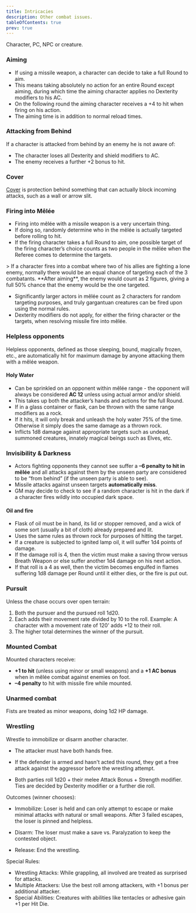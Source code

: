 ```yaml
---
title: Intricacies
description: Other combat issues.
tableOfContents: true
prev: true
---
```



<Aside title="Actor:" type="caution">
  Character, PC, NPC or creature.
</Aside>

### Aiming

- If using a missile weapon, a character can decide to take a full Round to aim.
- This means taking absolutely no action for an entire Round except aiming, during which time the aiming character applies no Dexterity modifiers to his AC.
- On the following round the aiming character receives a +4 to hit when firing on his action.
- The aiming time is in addition to normal reload times.

### Attacking from Behind

If a character is attacked from behind by an enemy he is not aware of:

- The character loses all Dexterity and shield modifiers to AC.
- The enemy receives a further +2 bonus to hit.

### Cover

[Cover](../../../reference/armor_cover/) is protection behind something that can actually block incoming attacks, such as a wall or arrow slit.

### Firing into Mêlée

- Firing into mêlée with a missile weapon is a very uncertain thing.
- If doing so, randomly determine who in the mêlée is actually targeted before rolling to hit.
- If the firing character takes a full Round to aim, one possible target of the firing character’s choice counts as two people in the mêlée when the Referee comes to determine the targets.

<Aside type="caution" title="Example">
  > If a character fires into a combat where two of his allies are fighting a lone enemy, normally there would be an equal chance of targeting each of the 3 combatants. **After aiming**, the enemy
  would count as 2 figures, giving a full 50% chance that the enemy would be the one targeted.
</Aside>

- Significantly larger actors in mêlée count as 2 characters for random targeting purposes, and truly gargantuan creatures can be fired upon using the normal rules.
- Dexterity modifiers do not apply, for either the firing character or the targets, when resolving missile fire into mêlée.

### Helpless opponents

Helpless opponents, defined as those sleeping, bound, magically frozen, etc., are automatically hit for maximum damage by anyone attacking them with a mêlée weapon.

#### Holy Water

- Can be sprinkled on an opponent within mêlée range - the opponent will always be considered **AC 12** unless using actual armor and/or shield.
- This takes up both the attacker’s hands and actions for the full Round.
- If in a glass container or flask, can be thrown with the same range modifiers as a rock.
- If it hits, it will only break and unleash the holy water 75% of the time. Otherwise it simply does the same damage as a thrown rock.
- Inflicts 1d8 damage against appropriate targets such as undead, summoned creatures, innately magical beings such as Elves, etc.

### Invisibility & Darkness

- Actors fighting opponents they cannot see suffer a **–6 penalty to hit in mêlée** and all attacks against them by the unseen party are considered to be “from behind” (if the unseen party is able to
  see).
- Missile attacks against unseen targets **automatically miss**.
- GM may decide to check to see if a random character is hit in the dark if a character fires wildly into occupied dark space.

#### Oil and fire

- Flask of oil must be in hand, its lid or stopper removed, and a wick of some sort (usually a bit of cloth) already prepared and lit.
- Uses the same rules as thrown rock for purposes of hitting the target.
- If a creature is subjected to ignited lamp oil, it will suffer 1d4 points of damage.
- If the damage roll is 4, then the victim must make a saving throw versus Breath Weapon or else suffer another 1d4 damage on his next action.
- If that roll is a 4 as well, then the victim becomes engulfed in flames suffering 1d8 damage per Round until it either dies, or the fire is put out.

### Pursuit

Unless the chase occurs over open terrain:

1. Both the pursuer and the pursued roll 1d20.
2. Each adds their movement rate divided by 10 to the roll. Example: A character with a movement rate of 120' adds +12 to their roll.
3. The higher total determines the winner of the pursuit.

### Mounted Combat

Mounted characters receive:

- **+1 to hit** (unless using minor or small weapons) and a **+1 AC bonus** when in mêlée combat against enemies on foot.
- **–4 penalty** to hit with missile fire while mounted.

### Unarmed combat

Fists are treated as minor weapons, doing 1d2 HP damage.

### Wrestling

Wrestle to immobilize or disarm another character.

- The attacker must have both hands free.

- If the defender is armed and hasn't acted this round, they get a free attack against the aggressor before the wrestling attempt.

- Both parties roll 1d20 + their melee Attack Bonus + Strength modifier. Ties are decided by Dexterity modifier or a further die roll.

Outcomes (winner chooses):

- Immobilize: Loser is held and can only attempt to escape or make minimal attacks with natural or small weapons. After 3 failed escapes, the loser is pinned and helpless.

- Disarm: The loser must make a save vs. Paralyzation to keep the contested object.
- Release: End the wrestling.

Special Rules:

- Wrestling Attacks: While grappling, all involved are treated as surprised for attacks.
- Multiple Attackers: Use the best roll among attackers, with +1 bonus per additional attacker.
- Special Abilities: Creatures with abilities like tentacles or adhesive gain +1 per Hit Die.
